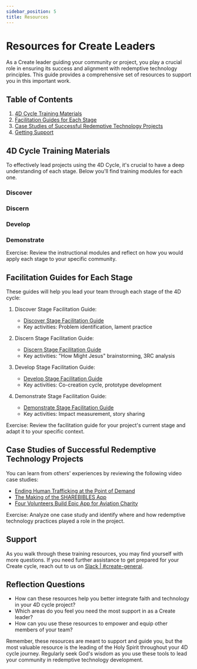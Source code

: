 ```yaml
---
sidebar_position: 5
title: Resources
---
```



# Resources for Create Leaders

As a Create leader guiding your community or project, you play a crucial
role in ensuring its success and alignment with redemptive technology
principles. This guide provides a comprehensive set of resources to
support you in this important work.

## Table of Contents

1. [4D Cycle Training Materials](#4d-cycle-training-materials)
1. [Facilitation Guides for Each Stage](#facilitation-guides-for-each-stage)
1. [Case Studies of Successful Redemptive Technology Projects](#case-studies-of-successful-redemptive-technology-projects)
1. [Getting Support](#support)

## 4D Cycle Training Materials

To effectively lead projects using the 4D Cycle, it's crucial to have a deep understanding of
each stage. Below you'll find training modules for each one.

### Discover

<div className={styles.videos}>
  <YouTubeVideo
    id="lT7xIHBhg8"
    title="FaithTech Create 4D Training - Week 1: Discover"
  />
</div>

### Discern

<div className={styles.videos}>
  <YouTubeVideo
    id="bqZw9gXSidQ"
    title="FaithTech Create 4D Training - Week 2: Discern"
  />
</div>

### Develop

<div className={styles.videos}>
  <YouTubeVideo
    id="2s3SmnxRmJ8"
    title="FaithTech Create 4D Training Week 3: Develop"
  />
</div>

### Demonstrate

<div className={styles.videos}>
  <YouTubeVideo
    id="NCdcAV-9OB4"
    title="FaithTech Create 4D Training - Week 4: Demonstrate"
  />
</div>

Exercise: Review the instructional modules and reflect on how you would
apply each stage to your specific community.

## Facilitation Guides for Each Stage

These guides will help you lead your team through each stage of the 4D cycle:

1. Discover Stage Facilitation Guide:

   - [Discover Stage Facilitation Guide](https://docs.google.com/presentation/d/18GQyFPqDlEzy9IAuBqsR31rnKFl2K1p5meNXWBIN_A4/edit#slide=id.g24c4cc77783_1_6)
   - Key activities: Problem identification, lament practice

2. Discern Stage Facilitation Guide:

   - [Discern Stage Facilitation Guide](https://docs.google.com/presentation/d/1H5mgt2Qh2se293SHPo55fweXAnebwgUZesUPkD4Q3O4/edit#slide=id.g24c4cc77783_1_6)
   - Key activities: "How Might Jesus" brainstorming, 3RC analysis

3. Develop Stage Facilitation Guide:

   - [Develop Stage Facilitation Guide](https://docs.google.com/presentation/d/1yk_MBmCPf0Casrdox5Gf-XI5mRBmACcD69U3EaEIGfg/edit#slide=id.g24c4cc77783_1_6)
   - Key activities: Co-creation cycle, prototype development

4. Demonstrate Stage Facilitation Guide:
   - [Demonstrate Stage Facilitation Guide](https://docs.google.com/presentation/d/1gw_sN7hslSd4vREkKNpfr4ccNTie2OYM3HR1ZFH0BC0/edit#slide=id.g24c4cc77783_1_6)
   - Key activities: Impact measurement, story sharing

Exercise: Review the facilitation guide for your project's current stage and
adapt it to your specific context.

## Case Studies of Successful Redemptive Technology Projects

You can learn from others' experiences by reviewing the following video case studies:

   - [Ending Human Trafficking at the Point of Demand](https://youtu.be/DVXqnHl7NPA?feature=shared)
   - [The Making of the SHAREBIBLES App](https://www.youtube.com/watch?v=kwTbmAnFzrc)
   - [Four Volunteers Build Epic App for Aviation Charity](https://www.youtube.com/watch?v=WOdl0p0qKEg)

Exercise: Analyze one case study and identify where and how redemptive technology practices 
played a role in the project.

## Support

As you walk through these training resources, you may find yourself with more
questions. If you need further assistance to get prepared for your Create cycle,
reach out to us on [Slack | #create-general](https://faithtechhub.slack.com/).

## Reflection Questions

- How can these resources help you better integrate faith and technology in your 4D cycle project?
- Which areas do you feel you need the most support in as a Create leader?
- How can you use these resources to empower and equip other members of your team?

Remember, these resources are meant to support and guide you, but the most
valuable resource is the leading of the Holy Spirit throughout your 4D cycle
journey. Regularly seek God's wisdom as you use these tools to lead your
community in redemptive technology development.
